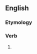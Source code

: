 ==English==

===Etymology===
{{suffix|bid|eth}}

===Verb===
{{en-verb form}}

# {{archaic third-person singular of|bid}}